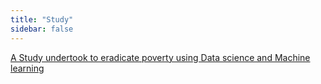 ```yaml
---
title: "Study"
sidebar: false
---
```


[A Study undertook to eradicate poverty using Data science and Machine learning](https://advaitha.github.io/poverty-eradication-using-ml/)